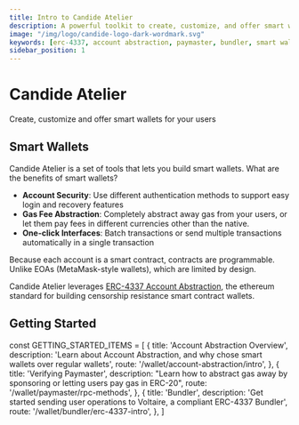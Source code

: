 ```yaml
---
title: Intro to Candide Atelier
description: A powerful toolkit to create, customize, and offer smart wallets. Explore ERC-4337 support, account abstraction, paymaster integration, bundler features, and seamless management of smart wallets
image: "/img/logo/candide-logo-dark-wordmark.svg"
keywords: [erc-4337, account abstraction, paymaster, bundler, smart wallets]
sidebar_position: 1
---
```

# Candide Atelier 

Create, customize and offer smart wallets for your users

## Smart Wallets

Candide Atelier is a set of tools that lets you build smart wallets. What are the benefits of smart wallets? 

- **Account Security**: Use different authentication methods to support easy login and recovery features 
- **Gas Fee Abstraction**: Completely abstract away gas from your users, or let them pay fees in different currencies other than the native.
- **One-click Interfaces**: Batch transactions or send multiple transactions automatically in a single transaction

Because each account is a smart contract, contracts are programmable. Unlike EOAs (MetaMask-style wallets), which are limited by design.

Candide Atelier leverages [ERC-4337 Account Abstraction](https://eips.ethereum.org/EIPS/eip-4337), the ethereum standard for building censorship resistance smart contract wallets.

## Getting Started
const GETTING_STARTED_ITEMS = [
  {
    title: 'Account Abstraction Overview',
    description: 'Learn about Account Abstraction, and why chose smart wallets over regular wallets',
    route: '/wallet/account-abstraction/intro',
  },
  {
    title: 'Verifying Paymaster',
    description: "Learn how to abstract gas away by sponsoring or letting users pay gas in ERC-20",
    route: '/wallet/paymaster/rpc-methods',
  },
  {
    title: 'Bundler',
    description: 'Get started sending user operations to Voltaire, a compliant ERC-4337 Bundler',
    route: '/wallet/bundler/erc-4337-intro',
  },
]

<CardList items={GETTING_STARTED_ITEMS} />

